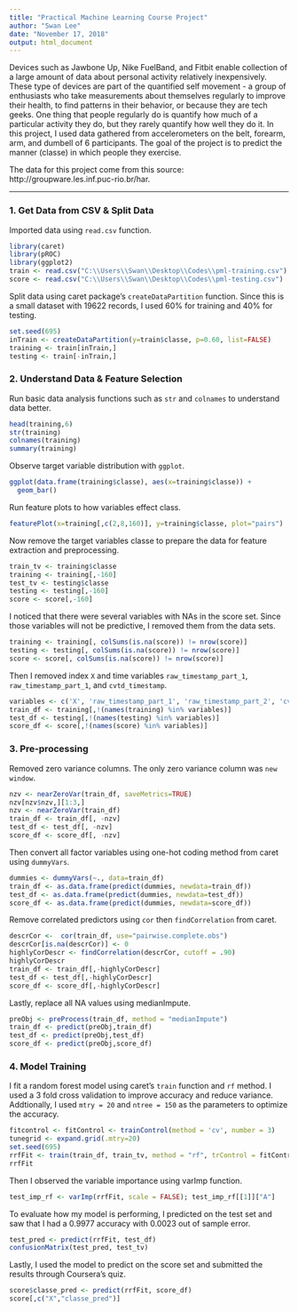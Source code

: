 ```yaml
---
title: "Practical Machine Learning Course Project"
author: "Swan Lee"
date: "November 17, 2018"
output: html_document
---
```

Devices such as Jawbone Up, Nike FuelBand, and Fitbit enable collection of a large amount of data about personal activity relatively inexpensively. These type of devices are part of the quantified self movement - a group of enthusiasts who take measurements about themselves regularly to improve their health, to find patterns in their behavior, or because they are tech geeks. One thing that people regularly do is quantify how much of a particular activity they do, but they rarely quantify how well they do it. In this project, I used data gathered from accelerometers on the belt, forearm, arm, and dumbell of 6 participants. The goal of the project is to predict the manner (classe) in which people they exercise. 

The data for this project come from this source: http://groupware.les.inf.puc-rio.br/har.

***

### 1. Get Data from CSV & Split Data

Imported data using `read.csv` function.

```r
library(caret)
library(pROC)
library(ggplot2)
train <- read.csv("C:\\Users\\Swan\\Desktop\\Codes\\pml-training.csv")
score <- read.csv("C:\\Users\\Swan\\Desktop\\Codes\\pml-testing.csv")
```

Split data using caret package's `createDataPartition` function. Since this is a small dataset with 19622 records, I used 60% for training and 40% for testing. 

```r
set.seed(695)
inTrain <- createDataPartition(y=train$classe, p=0.60, list=FALSE)
training <- train[inTrain,]
testing <- train[-inTrain,]
```


### 2. Understand Data & Feature Selection

Run basic data analysis functions such as `str` and `colnames` to understand data better.

```r
head(training,6)
str(training)
colnames(training)
summary(training)
```

Observe target variable distribution with `ggplot`.

```r
ggplot(data.frame(training$classe), aes(x=training$classe)) +
  geom_bar()
```

Run feature plots to how variables effect class.
```r
featurePlot(x=training[,c(2,8,160)], y=training$classe, plot="pairs")
```

Now remove the target variables classe to prepare the data for feature extraction and preprocessing.
```r
train_tv <- training$classe
training <- training[,-160]
test_tv <- testing$classe
testing <- testing[,-160]
score <- score[,-160]
```

I noticed that there were several variables with NAs in the score set. Since those variables will not be predictive, I removed them from the data sets.
```r
training <- training[, colSums(is.na(score)) != nrow(score)]
testing <- testing[, colSums(is.na(score)) != nrow(score)]
score <- score[, colSums(is.na(score)) != nrow(score)]
```

Then I removed index `X` and time variables `raw_timestamp_part_1`, `raw_timestamp_part_1`, and `cvtd_timestamp`.
```r
variables <- c('X', 'raw_timestamp_part_1', 'raw_timestamp_part_2', 'cvtd_timestamp')
train_df <- training[,!(names(training) %in% variables)]
test_df <- testing[,!(names(testing) %in% variables)]
score_df <- score[,!(names(score) %in% variables)]
```


### 3. Pre-processing
Removed zero variance columns. The only zero variance column was `new window`.
```r
nzv <- nearZeroVar(train_df, saveMetrics=TRUE)
nzv[nzv$nzv,][1:3,]
nzv <- nearZeroVar(train_df)
train_df <- train_df[, -nzv]
test_df <- test_df[, -nzv]
score_df <- score_df[, -nzv]
```

Then convert all factor variables using one-hot coding method from caret using `dummyVars`.
```r
dummies <- dummyVars(~., data=train_df)
train_df <- as.data.frame(predict(dummies, newdata=train_df))
test_df <- as.data.frame(predict(dummies, newdata=test_df))
score_df <- as.data.frame(predict(dummies, newdata=score_df))
```

Remove correlated predictors using `cor` then `findCorrelation` from caret. 
```r
descrCor <-  cor(train_df, use="pairwise.complete.obs")
descrCor[is.na(descrCor)] <- 0
highlyCorDescr <- findCorrelation(descrCor, cutoff = .90)
highlyCorDescr
train_df <- train_df[,-highlyCorDescr]
test_df <- test_df[,-highlyCorDescr]
score_df <- score_df[,-highlyCorDescr]
```

Lastly, replace all NA values using medianImpute.
```r
preObj <- preProcess(train_df, method = "medianImpute")
train_df <- predict(preObj,train_df)
test_df <- predict(preObj,test_df)
score_df <- predict(preObj,score_df)
```


### 4. Model Training
I fit a random forest model using caret's `train` function and `rf` method. I used a 3 fold cross validation to improve accuracy and reduce variance. Addtionally, I used `mtry = 20` and `ntree = 150` as the parameters to optimize the accuracy. 

```r
fitcontrol <- fitControl <- trainControl(method = 'cv', number = 3)
tunegrid <- expand.grid(.mtry=20)
set.seed(695)
rrfFit <- train(train_df, train_tv, method = "rf", trControl = fitControl, ntree = 150, tuneGrid=tunegrid, importance = TRUE)
rrfFit
```

Then I observed the variable importance using varImp function.
```r
test_imp_rf <- varImp(rrfFit, scale = FALSE); test_imp_rf[[1]]["A"]
```

To evaluate how my model is performing, I predicted on the test set and saw that I had a 0.9977 accuracy with 0.0023 out of sample error.
```r
test_pred <- predict(rrfFit, test_df)
confusionMatrix(test_pred, test_tv)
```

Lastly, I used the model to predict on the score set and submitted the results through Coursera's quiz. 
```r
score$classe_pred <- predict(rrfFit, score_df)
score[,c("X","classe_pred")]
```
